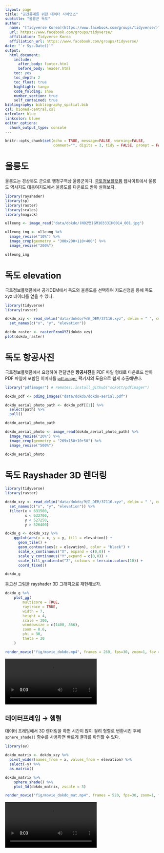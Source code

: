 ```yaml
---
layout: page
title: "공간통계를 위한 데이터 사이언스"
subtitle: "울릉군 독도"
author:
  name: "[Tidyverse Korea](https://www.facebook.com/groups/tidyverse/)"
  url: https://www.facebook.com/groups/tidyverse/
  affiliation: Tidyverse Korea
  affiliation_url: https://www.facebook.com/groups/tidyverse/
date: "`r Sys.Date()`"
output:
  html_document: 
    include:
      after_body: footer.html
      before_body: header.html
    toc: yes
    toc_depth: 2
    toc_float: true
    highlight: tango
    code_folding: show
    number_section: true
    self_contained: true
bibliography: bibliography_spatial.bib
csl: biomed-central.csl
urlcolor: blue
linkcolor: bluee
editor_options: 
  chunk_output_type: console
---
```

 
``` r
knitr::opts_chunk$set(echo = TRUE, message=FALSE, warning=FALSE,
                      comment="", digits = 3, tidy = FALSE, prompt = FALSE, fig.align = 'center')
```


# 울릉도  {#dokdo-elevation}

울릉도는 경상북도 군으로 행정구역상 울릉군이다. [국토정보플랫폼](http://map.ngii.go.kr/) 웹사이트에서 울릉도 역사지도 대동여지도에서 울릉도를 다운로드 받아 살펴보자.



```r
library(rayshader)
library(sp)
library(raster)
library(scales)
library(magick)

ulleung <- image_read("data/dokdo/(N02면)GM10333IH0014_001.jpg")

ulleung_img <- ulleung %>% 
  image_resize("10%") %>% 
  image_crop(geometry = "300x200+110+400") %>% 
  image_resize("200%")

ulleung_img
```


# 독도 elevation {#dokdo-xyz}

국토정보플랫폼에서 공개DEM에서 독도와 울릉도를 선택하여 지도신청을 통해 독도 xyz 데이터를 얻을 수 있다.

```r
library(tidyverse)
library(raster)

dokdo_xzy <- read_delim("data/dokdo/독도_DEM/37116.xyz", delim = " ", col_name = FALSE) %>% 
  set_names(c("x", "y", "elevation"))

dokdo_raster <- rasterFromXYZ(dokdo_xzy)
plot(dokdo_raster)
```

# 독도 항공사진 {#dokdo-aerial-photo}

국토정보플랫폼에서 요청하여 전달받은 **항공사진**을 PDF 파일 형태로 다운로드 받아 PDF 파일에 포함된 이미지를 [`pdfimager`](https://github.com/sckott/pdfimager/) 팩키지의 도움으로 쉽게 추출해낸다.

```r
library("pdfimager") # remotes::install_github("sckott/pdfimager")

dokdo_pdf <- pdimg_images("data/dokdo/dokdo-aerial.pdf")

dokdo_aerial_photo_path <- dokdo_pdf[[1]] %>% 
  select(path) %>% 
  pull()

dokdo_aerial_photo_path

dokdo_aerial_photo <- image_read(dokdo_aerial_photo_path) %>% 
  image_resize("20%") %>% 
  image_crop(geometry = "269x150+10+50") %>% 
  image_resize("500%")

dokdo_aerial_photo 
```


# 독도 Rayshader 3D 렌더링 {#dokdo-xyz-rayshader}



```r
library(tidyverse)
library(raster)

dokdo_xzy <- read_delim("data/dokdo/독도_DEM/37116.xyz", delim = " ", col_name = FALSE) %>% 
  set_names(c("x", "y", "elevation")) %>% 
  filter(x > 631500, 
         x < 632700,
         y < 527250,
         y > 526400)

dokdo_g <- dokdo_xzy %>%
    ggplot(aes(x = x, y = y, fill = elevation)) +
      geom_tile() +
      geom_contour(aes(z = elevation), color = "black") +
      scale_x_continuous("X", expand = c(0,0)) +
      scale_y_continuous("Y",expand = c(0,0)) +
      scale_fill_gradientn("Z", colours = terrain.colors(10)) +
      coord_fixed()

dokdo_g
```

등고선 그림을 rayshader 3D 그래픽으로 재현해보자.


```r

dokdo_g %>%
    plot_gg(
        multicore = TRUE,
        raytrace = TRUE,
        width = 7,
        height = 4,
        scale = 300,
        windowsize = c(1400, 866),
        zoom = 0.6,
        phi = 30,
        theta = 30
    )

render_movie("fig/movie_dokdo.mp4", frames = 260, fps=30, zoom=1, fov = 30)
```

![](fig/movie_dokdo.mp4)

## 데이터프레임 &rarr; 행렬 {#tibble2array}

데이터 프레임에서 3D 렌더링을 하면 시간이 많이 걸려 형렬로 변환시킨 후에  `sphere_shade()` 함수를 사용하면 빠르게 결과를 확인할 수 있다.

```r
library(av)

dokdo_matrix <- dokdo_xzy %>% 
  pivot_wider(names_from = x, values_from = elevation) %>% 
  select(-y) %>% 
  as.matrix()

dokdo_matrix %>%
    sphere_shade() %>%
    plot_3d(dokdo_matrix, zscale = 3)

render_movie("fig/movie_dokdo_mat.mp4", frames = 520, fps=30, zoom=1, fov = 45)
```

![](fig/movie_dokdo_mat.mp4)
